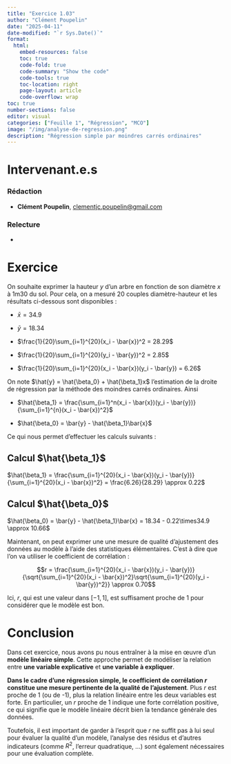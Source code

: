 ```yaml
---
title: "Exercice 1.03"
author: "Clément Poupelin"
date: "2025-04-11"
date-modified: "`r Sys.Date()`"
format: 
  html:
    embed-resources: false
    toc: true
    code-fold: true
    code-summary: "Show the code"
    code-tools: true
    toc-location: right
    page-layout: article
    code-overflow: wrap
toc: true
number-sections: false
editor: visual
categories: ["Feuille 1", "Régression", "MCO"]
image: "/img/analyse-de-regression.png"
description: "Régression simple par moindres carrés ordinaires"
---
```


# Intervenant.e.s

### Rédaction

-   **Clément Poupelin**, [clementjc.poupelin\@gmail.com](mailto:clementjc.poupelin@gmail.com){.email}\

### Relecture

-   

# Exercice

On souhaite exprimer la hauteur $y$ d’un arbre en fonction de son diamètre $x$ à 1m30 du sol. Pour cela,
on a mesuré 20 couples diamètre-hauteur et les résultats ci-dessous sont disponibles :

  - $\bar{x} = 34.9$

  - $\bar{y} = 18.34$

  - $\frac{1}{20}\sum_{i=1}^{20}(x_i - \bar{x})^2 = 28.29$

  - $\frac{1}{20}\sum_{i=1}^{20}(y_i - \bar{y})^2 = 2.85$

  - $\frac{1}{20}\sum_{i=1}^{20}(x_i - \bar{x})(y_i - \bar{y}) = 6.26$



On note $\hat{y} = \hat{\beta_0} + \hat{\beta_1}x$ l’estimation de la droite de régression par la méthode des moindres carrés
ordinaires. Ainsi 

  - $\hat{\beta_1} = \frac{\sum_{i=1}^n(x_i - \bar{x})(y_i - \bar{y})}{\sum_{i=1}^{n}(x_i - \bar{x})^2}$ 
  
  - $\hat{\beta_0} = \bar{y} - \hat{\beta_1}\bar{x}$
  
  
Ce qui nous permet d'effectuer les calculs suivants :

::: panel-tabset 

## Calcul $\hat{\beta_1}$

$\hat{\beta_1} = \frac{\sum_{i=1}^{20}(x_i - \bar{x})(y_i - \bar{y})}{\sum_{i=1}^{20}(x_i - \bar{x})^2} = \frac{6.26}{28.29} \approx 0.22$

## Calcul $\hat{\beta_0}$

$\hat{\beta_0} = \bar{y} - \hat{\beta_1}\bar{x} = 18.34 - 0.22\times34.9 \approx 10.66$

:::



Maintenant, on peut exprimer une une mesure de qualité d’ajustement des données au modèle à
l’aide des statistiques élémentaires. C'est à dire que l'on va utiliser le coefficient de corrélation : 

$$r = \frac{\sum_{i=1}^{20}(x_i - \bar{x})(y_i - \bar{y})}{\sqrt{\sum_{i=1}^{20}(x_i - \bar{x})^2}\sqrt{\sum_{i=1}^{20}(y_i - \bar{y})^2}} \approx 0.70$$ 


Ici, $r$, qui est une valeur dans $[-1, 1]$, est suffisament proche de 1 pour considérer que le modèle est bon.


# Conclusion

Dans cet exercice, nous avons pu nous entraîner à la mise en œuvre d’un **modèle linéaire simple**. Cette approche permet de modéliser la relation entre **une variable explicative** et **une variable à expliquer**.

**Dans le cadre d'une régression simple, le coefficient de corrélation $r$ constitue une mesure pertinente de la qualité de l’ajustement**. Plus $r$ est proche de 1 (ou de -1), plus la relation linéaire entre les deux variables est forte. En particulier, un $r$ proche de 1 indique une forte corrélation positive, ce qui signifie que le modèle linéaire décrit bien la tendance générale des données.\

Toutefois, il est important de garder à l’esprit que $r$ ne suffit pas à lui seul pour évaluer la qualité d’un modèle, l’analyse des résidus et d'autres indicateurs (comme $R^2$, l’erreur quadratique, ...) sont également nécessaires pour une évaluation complète.

